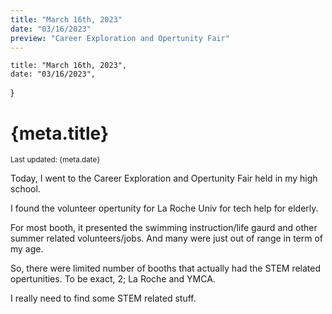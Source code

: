 ```yaml
---
title: "March 16th, 2023"
date: "03/16/2023"
preview: "Career Exploration and Opertunity Fair"
---
```



    title: "March 16th, 2023",
    date: "03/16/2023",
}


<Head>
    <title>kenryuS - {meta.title}</title>
    <meta name="description" content="kenryuS (Kenryu Shibata) Blog" />
    <link rel="icon" href="/icon.jpeg" />
</Head>
<div className={mdStyle.Article}>
<h1>{meta.title}</h1>
<small>Last updated: {meta.date}</small>

Today, I went to the Career Exploration and Opertunity Fair held in my high school.

I found the volunteer opertunity for La Roche Univ for tech help for elderly.

For most booth, it presented the swimming instruction/life gaurd and other summer related volunteers/jobs. And many were just out of range in term of my age.

So, there were limited number of booths that actually had the STEM related opertunities. To be exact, 2; La Roche and YMCA.

I really need to find some STEM related stuff.

<GoBackBtn series="diary" /></div>

